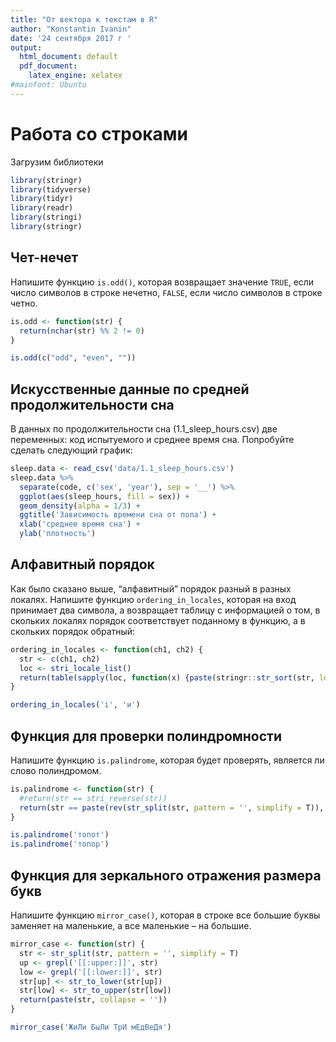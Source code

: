```yaml
---
title: "От вектора к текстам в R"
author: "Konstantin Ivanin"
date: '24 сентября 2017 г '
output:
  html_document: default
  pdf_document:
    latex_engine: xelatex
#mainfont: Ubuntu
---
```


# Работа со строками

Загрузим библиотеки
```r
library(stringr)
library(tidyverse)
library(tidyr)
library(readr)
library(stringi)
library(stringr)
```

## Чет-нечет
Напишите функцию `is.odd()`, которая возвращает значение `TRUE`, если число символов в строке нечетно, `FALSE`, если число символов в строке четно.

```r
is.odd <- function(str) {
  return(nchar(str) %% 2 != 0)
}

is.odd(c("odd", "even", ""))
```

## Искусственные данные по средней продолжительности сна
В данных по продолжительности сна (1.1_sleep_hours.csv) две переменных: код испытуемого и среднее время сна. Попробуйте сделать следующий график:

```r
sleep.data <- read_csv('data/1.1_sleep_hours.csv')
sleep.data %>% 
  separate(code, c('sex', 'year'), sep = '__') %>% 
  ggplot(aes(sleep_hours, fill = sex)) +
  geom_density(alpha = 1/3) +
  ggtitle('Зависимость времени сна от пола') +
  xlab('среднее время сна') +
  ylab('плотность')
```

## Алфавитный порядок
Как было сказано выше, “алфавитный” порядок разный в разных локалях. Напишите функцию `ordering_in_locales`, которая на вход принимает два символа, а возвращает таблицу с информацией о том, в скольких локалях порядок соответствует поданному в функцию, а в скольких порядок обратный:
```r
ordering_in_locales <- function(ch1, ch2) {
  str <- c(ch1, ch2)
  loc <- stri_locale_list()
  return(table(sapply(loc, function(x) {paste(stringr::str_sort(str, locale = x), collapse = '_')})))
}

ordering_in_locales('i', 'и')
```

## Функция для проверки полиндромности
Напишите функцию `is.palindrome`, которая будет проверять, является ли слово полиндромом.
```r
is.palindrome <- function(str) {
  #return(str == stri_reverse(str))
  return(str == paste(rev(str_split(str, pattern = '', simplify = T)), collapse = ''))
}

is.palindrome('топот')
is.palindrome('топор')
```

## Функция для зеркального отражения размера букв
Напишите функцию `mirror_case()`, которая в строке все большие буквы заменяет на маленькие, а все маленькие – на большие.
```r
mirror_case <- function(str) {
  str <- str_split(str, pattern = '', simplify = T)
  up <- grepl('[[:upper:]]', str)
  low <- grepl('[[:lower:]]', str)
  str[up] <- str_to_lower(str[up])
  str[low] <- str_to_upper(str[low])
  return(paste(str, collapse = ''))
}

mirror_case('ЖиЛи БыЛи ТрИ мЕдВеДя')
```
